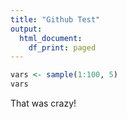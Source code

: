 ```yaml
---
title: "Github Test"
output:
  html_document:
    df_print: paged
---
```


```r
vars <- sample(1:100, 5)
vars
```
That was crazy!